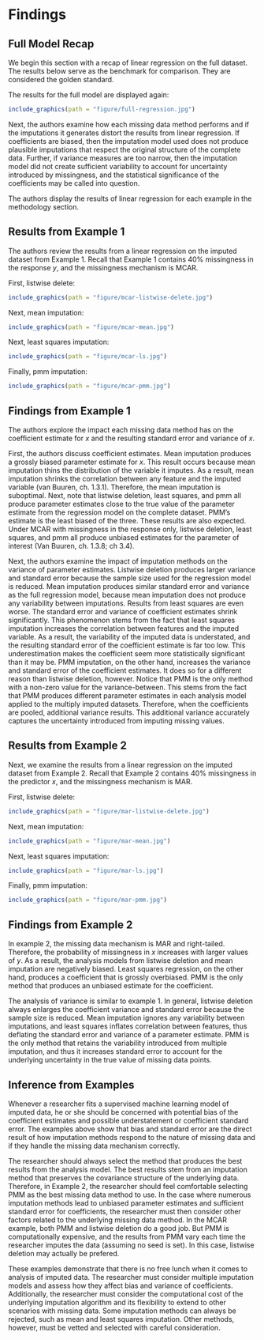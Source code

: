 # Findings {#findings .unnumbered}

## Full Model Recap {.unnumbered}

We begin this section with a recap of linear regression on the full dataset. The results below serve as the benchmark for comparison. They are considered the golden standard.

The results for the full model are displayed again:

```r
include_graphics(path = "figure/full-regression.jpg")
```

Next, the authors examine how each missing data method performs and if the imputations it generates distort the results from linear regression. If coefficients are biased, then the imputation model used does not produce plausible imputations that respect the original structure of the complete data. Further, if variance measures are too narrow, then the imputation model did not create sufficient variability to account for uncertainty introduced by missingness, and the statistical significance of the coefficients may be called into question.

The authors display the results of linear regression for each example in the methodology section.

## Results from Example 1  {.unnumbered}
 
The authors review the results from a linear regression on the imputed dataset from Example 1. Recall that Example 1 contains 40% missingness in the response $y$, and the missingness mechanism is MCAR.

First, listwise delete:

```r
include_graphics(path = "figure/mcar-listwise-delete.jpg")
```

Next, mean imputation:

```r
include_graphics(path = "figure/mcar-mean.jpg")
```

Next, least squares imputation:

```r
include_graphics(path = "figure/mcar-ls.jpg")
```

Finally, pmm imputation:

```r
include_graphics(path = "figure/mcar-pmm.jpg")
```

## Findings from Example 1 {.unnumbered}

The authors explore the impact each missing data method has on the coefficient estimate for $x$ and the resulting standard error and variance of $x$. 

First, the authors discuss coefficient estimates. Mean imputation produces a grossly biased parameter estimate for $x$. This result occurs because mean imputation thins the distribution of the variable it imputes. As a result, mean imputation shrinks the correlation between any feature and the imputed variable (van Buuren, ch. 1.3.1). Therefore, the mean imputation is suboptimal. Next, note that listwise deletion, least squares, and pmm all produce parameter estimates close to the true value of the parameter estimate from the regression model on the complete dataset. PMM's estimate is the least biased of the three. These results are also expected. Under MCAR with missingness in the response only, listwise deletion, least squares, and pmm all produce unbiased estimates for the parameter of interest (Van Buuren, ch. 1.3.8; ch 3.4).

Next, the authors examine the impact of imputation methods on the variance of parameter estimates. Listwise deletion produces larger variance and standard error because the sample size used for the regression model is reduced. Mean imputation produces similar standard error and variance as the full regression model, because mean imputation does not produce any variability between imputations. Results from least squares are even worse. The standard error and variance of coefficient estimates shrink significantly. This phenomenon stems from the fact that least squares imputation increases the correlation between features and the imputed variable. As a result, the variability of the imputed data is understated, and the resulting standard error of the coefficient estimate is far too low. This underestimation makes the coefficient seem more statistically significant than it may be. PMM imputation, on the other hand, increases the variance and standard error of the coefficient estimates. It does so for a different reason than listwise deletion, however. Notice that PMM is the only method with a non-zero value for the variance-between. This stems from the fact that PMM produces different parameter estimates in each analysis model applied to the multiply imputed datasets. Therefore, when the coefficients are pooled, additional variance results. This additional variance accurately captures the uncertainty introduced from imputing missing values. 

## Results from Example 2  {.unnumbered}

Next, we examine the results from a linear regression on the imputed dataset from Example 2. Recall that Example 2 contains 40% missingness in the predictor $x$, and the missingness mechanism is MAR.

First, listwise delete:

```r
include_graphics(path = "figure/mar-listwise-delete.jpg")
```

Next, mean imputation:

```r
include_graphics(path = "figure/mar-mean.jpg")
```

Next, least squares imputation:

```r
include_graphics(path = "figure/mar-ls.jpg")
```

Finally, pmm imputation:

```r
include_graphics(path = "figure/mar-pmm.jpg")
```

## Findings from Example 2 {.unnumbered}

In example 2, the missing data mechanism is MAR and right-tailed. Therefore, the probability of missingness in $x$ increases with larger values of $y$. As a result, the analysis models from listwise deletion and mean imputation are negatively biased. Least squares regression, on the other hand, produces a coefficient that is grossly overbiased. PMM is the only method that produces an unbiased estimate for the coefficient.

The analysis of variance is similar to example 1. In general, listwise deletion always enlarges the coefficient variance and standard error because the sample size is reduced. Mean imputation ignores any variability between imputations, and least squares inflates correlation between features, thus deflating the standard error and variance of a parameter estimate. PMM is the only method that retains the variability introduced from multiple imputation, and thus it increases standard error to account for the underlying uncertainty in the true value of missing data points.

## Inference from Examples {.unnumbered}

Whenever a researcher fits a supervised machine learning model of imputed data, he or she should be concerned with potential bias of the coefficient estimates and possible understatement or coefficient standard error. The examples above show that bias and standard error are the direct result of how imputation methods respond to the nature of missing data and if they handle the missing data mechanism correctly. 

The researcher should always select the method that produces the best results from the analysis model. The best results stem from an imputation method that preserves the covariance structure of the underlying data. Therefore, in Example 2, the researcher should feel comfortable selecting PMM as the best missing data method to use. In the case where numerous imputation methods lead to unbiased parameter estimates and sufficient standard error for coefficients, the researcher must then consider other factors related to the underlying missing data method. In the MCAR example, both PMM and listwise deletion do a good job. But PMM is computationally expensive, and the results from PMM vary each time the researcher imputes the data (assuming no seed is set). In this case, listwise deletion may actually be prefered. 

These examples demonstrate that there is no free lunch when it comes to analysis of imputed data. The researcher must consider multiple imputation models and assess how they affect bias and variance of coefficients. Additionally, the researcher must consider the computational cost of the underlying imputation algorithm and its flexibility to extend to other scenarios with missing data. Some imputation methods can always be rejected, such as mean and least squares imputation. Other methods, however, must be vetted and selected with careful consideration.
